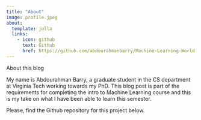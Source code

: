 ```yaml
---
title: "About"
image: profile.jpeg
about:
  template: jolla
  links:
    - icon: github
      text: Github
      href: https://github.com/abdourahmanbarry/Machine-Learning-World
---
```


About this blog

My name is Abdourahman Barry, a graduate student in the CS department at Virginia Tech working towards my PhD. This blog post is part of the requirements for completing the intro to Machine Learning course and this is my take on what I have been able to learn this semester.

Please, find the Github repository for this project below.
